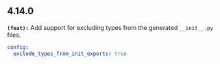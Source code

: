 ## 4.14.0
**`(feat):`** Add support for excluding types from the generated `__init__.py` files.

```yaml
config:
  exclude_types_from_init_exports: true
```


